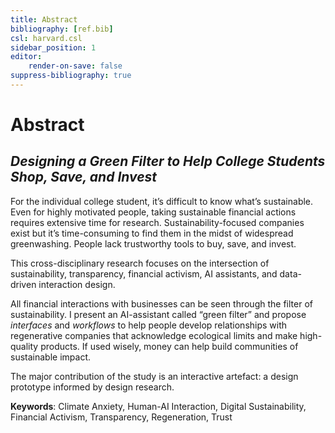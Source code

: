 ```yaml
---
title: Abstract
bibliography: [ref.bib]
csl: harvard.csl
sidebar_position: 1
editor:
    render-on-save: false
suppress-bibliography: true
---
```


# Abstract

## *Designing a Green Filter to Help College Students Shop, Save, and Invest*

For the individual college student, it's difficult to know what's sustainable. Even for highly motivated people, taking sustainable financial actions requires extensive time for research. Sustainability-focused companies exist but it's time-consuming to find them in the midst of widespread greenwashing. People lack trustworthy tools to buy, save, and invest.

This cross-disciplinary research focuses on the intersection of sustainability, transparency, financial activism, AI assistants, and data-driven interaction design.

All financial interactions with businesses can be seen through the filter of sustainability. I present an AI-assistant called "green filter" and propose *interfaces* and *workflows* to help people develop relationships with regenerative companies that acknowledge ecological limits and make high-quality products. If used wisely, money can help build communities of sustainable impact.

The major contribution of the study is an interactive artefact: a design prototype informed by design research.

**Keywords**: Climate Anxiety, Human-AI Interaction, Digital Sustainability, Financial Activism, Transparency, Regeneration, Trust